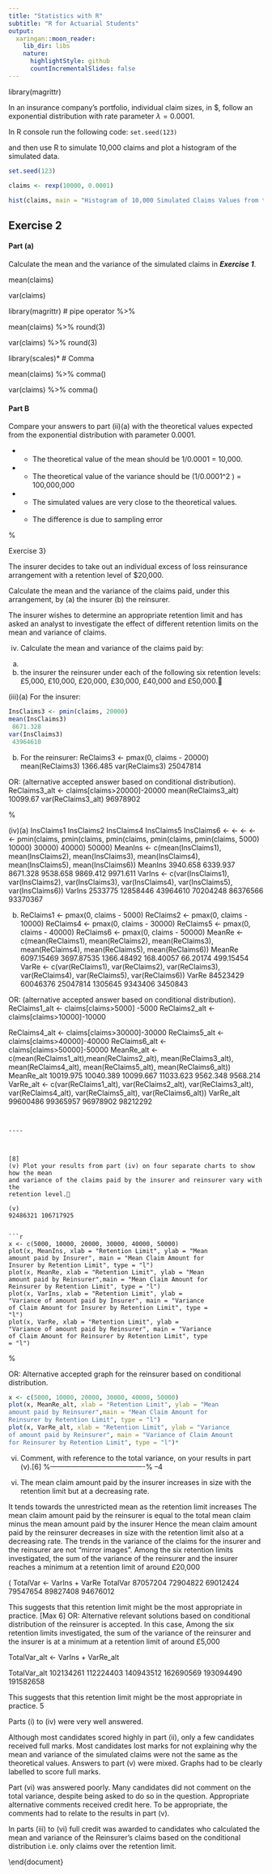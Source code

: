 ```yaml
---
title: "Statistics with R"
subtitle: "R for Actuarial Students"
output:
  xaringan::moon_reader:
    lib_dir: libs
    nature:
      highlightStyle: github
      countIncrementalSlides: false
---
```




library(magrittr)

In an insurance company’s portfolio, individual claim sizes, in \$, follow an exponential distribution with rate parameter $\lambda = 0.0001$.


In R console run the following code: ``set.seed(123)``

and then use R to simulate 10,000 claims and plot a histogram of the simulated data. 


```r
set.seed(123)

claims <- rexp(10000, 0.0001)

hist(claims, main = "Histogram of 10,000 Simulated Claims Values from the Exponential Distribution")

```


## Exercise 2

#### Part (a)

Calculate the mean and the variance of the simulated claims in ***Exercise 1***.


mean(claims)

var(claims)


library(magrittr)  # pipe operator %>%

mean(claims) %>% round(3)

var(claims)   %>% round(3)

library(scales)* # Comma



mean(claims) %>% comma()

var(claims)  %>% comma()


#### Part B

Compare your answers to part (ii)(a) with the theoretical values expected from the exponential distribution with parameter 0.0001.



* *  The theoretical value of the mean should be 1/0.0001 = 10,000.

* *  The theoretical value of the variance should be (1/0.0001^2 ) = 100,000,000 

* *  The simulated values are very close to the theoretical values. 

* *  The difference is due to sampling error 


%

Exercise 3}

The insurer decides to take out an individual excess of loss reinsurance arrangement with a retention level of $20,000.


Calculate the mean and the variance of the claims paid, under this arrangement, by
(a) the insurer
(b) the reinsurer.

The insurer wishes to determine an appropriate retention limit and has asked an analyst to investigate the effect of different retention limits on the mean and variance
of claims.


(iv)
Calculate the mean and variance of the claims paid by:
(a)
(b)
the insurer
the reinsurer
under each of the following six retention levels:
£5,000, £10,000, £20,000, £30,000, £40,000 and £50,000.


(iii)(a)
For the insurer:
```r
InsClaims3 <- pmin(claims, 20000)
mean(InsClaims3)
 8671.328
var(InsClaims3)
 43964610
```

(b)
For the reinsurer:
ReClaims3 <- pmax(0, claims - 20000)
mean(ReClaims3)
 1366.485
var(ReClaims3)
 25047814

OR: (alternative accepted answer based on conditional distribution).
ReClaims3_alt <- claims[claims>20000]-20000
mean(ReClaims3_alt)
 10099.67
var(ReClaims3_alt)
 96978902

%

(iv)(a)
InsClaims1
InsClaims2
InsClaims4
InsClaims5
InsClaims6
<-
<-
<-
<-
<-
pmin(claims,
pmin(claims,
pmin(claims,
pmin(claims,
pmin(claims,
5000)
10000)
30000)
40000)
50000)
MeanIns <- c(mean(InsClaims1), mean(InsClaims2),
mean(InsClaims3), mean(InsClaims4), mean(InsClaims5),
mean(InsClaims6))
MeanIns
 3940.658 6339.937 8671.328 9538.658 9869.412
9971.611
VarIns <- c(var(InsClaims1), var(InsClaims2),
var(InsClaims3), var(InsClaims4), var(InsClaims5),
var(InsClaims6))
VarIns
 2533775 12858446 43964610 70204248 86376566
93370367

(b)
ReClaims1 <- pmax(0, claims - 5000)
ReClaims2 <- pmax(0, claims - 10000)
ReClaims4 <- pmax(0, claims - 30000)
ReClaims5 <- pmax(0, claims - 40000)
ReClaims6 <- pmax(0, claims - 50000)
MeanRe <- c(mean(ReClaims1), mean(ReClaims2),
mean(ReClaims3), mean(ReClaims4), mean(ReClaims5),
mean(ReClaims6))
MeanRe
 6097.15469 3697.87535 1366.48492
168.40057
66.20174
499.15454
VarRe <- c(var(ReClaims1), var(ReClaims2),
var(ReClaims3), var(ReClaims4), var(ReClaims5),
var(ReClaims6))
VarRe
 84523429 60046376 25047814
1305645
9343406
3450843

OR: (alternative accepted answer based on conditional distribution).
ReClaims1_alt <- claims[claims>5000] -5000
ReClaims2_alt <- claims[claims>10000]-10000


ReClaims4_alt <- claims[claims>30000]-30000
ReClaims5_alt <- claims[claims>40000]-40000
ReClaims6_alt <- claims[claims>50000]-50000
MeanRe_alt <- c(mean(ReClaims1_alt),mean(ReClaims2_alt),
mean(ReClaims3_alt), mean(ReClaims4_alt),
mean(ReClaims5_alt), mean(ReClaims6_alt))
MeanRe_alt
 10019.975 10040.389 10099.667
11033.623
9562.348
9568.214
VarRe_alt <- c(var(ReClaims1_alt), var(ReClaims2_alt),
var(ReClaims3_alt), var(ReClaims4_alt),
var(ReClaims5_alt), var(ReClaims6_alt))
VarRe_alt
 99600486 99365957 96978902
98212292


```


----



[8]
(v) Plot your results from part (iv) on four separate charts to show how the mean
and variance of the claims paid by the insurer and reinsurer vary with the
retention level.

(v)
92486321 106717925


```r
x <- c(5000, 10000, 20000, 30000, 40000, 50000)
plot(x, MeanIns, xlab = "Retention Limit", ylab = "Mean
amount paid by Insurer", main = "Mean Claim Amount for
Insurer by Retention Limit", type = "l")
plot(x, MeanRe, xlab = "Retention Limit", ylab = "Mean
amount paid by Reinsurer",main = "Mean Claim Amount for
Reinsurer by Retention Limit", type = "l")
plot(x, VarIns, xlab = "Retention Limit", ylab =
"Variance of amount paid by Insurer", main = "Variance
of Claim Amount for Insurer by Retention Limit", type =
"l")
plot(x, VarRe, xlab = "Retention Limit", ylab =
"Variance of amount paid by Reinsurer", main = "Variance
of Claim Amount for Reinsurer by Retention Limit", type
= "l")

```



%


OR: Alternative accepted graph for the reinsurer based on conditional distribution.

```r
x <- c(5000, 10000, 20000, 30000, 40000, 50000)
plot(x, MeanRe_alt, xlab = "Retention Limit", ylab = "Mean
amount paid by Reinsurer",main = "Mean Claim Amount for
Reinsurer by Retention Limit", type = "l")
plot(x, VarRe_alt, xlab = "Retention Limit", ylab = "Variance
of amount paid by Reinsurer", main = "Variance of Claim Amount
for Reinsurer by Retention Limit", type = "l")* 
```








(vi)
Comment, with reference to the total variance, on your results in part (v).[6]
%----------------------------------------%
–4

vi)
The mean claim amount paid by the insurer increases in size with the retention limit
but at a decreasing rate.

It tends towards the unrestricted mean as the retention limit increases 
The mean claim amount paid by the reinsurer is equal to the total mean claim
minus the mean amount paid by the insurer 
Hence the mean claim amount paid by the reinsurer decreases in size with the
retention limit also at a decreasing rate. 
The trends in the variance of the claims for the insurer and the reinsurer
are not “mirror images”. 
Among the six retention limits investigated, the sum of the variance of the reinsurer
and the insurer reaches a minimum at a retention limit of around £20,000


(
TotalVar <- VarIns + VarRe
TotalVar
 87057204 72904822 69012424 79547654 89827408
94676012

This suggests that this retention limit might be the most appropriate in practice. 
[Max 6]
OR: Alternative relevant solutions based on conditional distribution of the
reinsurer is accepted. In this case,
Among the six retention limits investigated, the sum of the variance of the reinsurer
and the insurer is at a minimum at a retention limit of around £5,000


TotalVar_alt <- VarIns + VarRe_alt


TotalVar_alt
102134261 112224403 140943512 162690569 193094490
191582658

This suggests that this retention limit might be the most appropriate in practice. 
5


Parts (i) to (iv) were very well answered.

Although most candidates scored highly in part (ii), only a few candidates received full marks. Most candidates lost marks for not explaining why the mean and variance of the simulated claims were not the same as the theoretical values.
Answers to part (v) were mixed. Graphs had to be clearly labelled to score full marks.

Part (vi) was answered poorly. Many candidates did not comment on the total variance, despite being asked to do so in the question. Appropriate alternative comments received
credit here. To be appropriate, the comments had to relate to the results in part (v).

In parts (iii) to (vi) full credit was awarded to candidates who calculated the mean and variance of the Reinsurer’s claims based on the conditional distribution i.e. only claims
over the retention limit.


\end{document}
